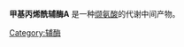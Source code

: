 {{chembox
| verifiedrevid = 265864628
|ImageFile=Methacrylyl-CoA.png
|ImageSize=250px
|IUPACName=
|OtherNames=
|Section1={{Chembox Identifiers
| CASNo = 6008-91-9
| CASNo_Ref = {{cascite|correct|??}}
|   PubChem = 877
|   SMILES = O[C@@H]1[C@H](OP(O)(O)=O)[C@@H](COP(OP(OCC(C)(C)[C@@H](O)C(NCCC(NCCSC(C(C)=C)=O)=O)=O)(O)=O)(O)=O)O[C@H]1N2C(N=CN=C3N)=C3N=C2
|   MeSHName = methacrylyl-coenzyme+A
|   ChemSpiderID_Ref  = {{chemspidercite|changed|chemspider}}|  ChemSpiderID  =  144985
|   StdInChI_Ref  = {{stdinchicite|changed|chemspider}}|  StdInChI  =  1S/C25H40N7O17P3S/c1-13(2)24(37)53-8-7-27-15(33)5-6-28-22(36)19(35)25(3,4)10-46-52(43,44)49-51(41,42)45-9-14-18(48-50(38,39)40)17(34)23(47-14)32-12-31-16-20(26)29-11-30-21(16)32/h11-12,14,17-19,23,34-35H,1,5-10H2,2-4H3,(H,27,33)(H,28,36)(H,41,42)(H,43,44)(H2,26,29,30)(H2,38,39,40)/t14-,17-,18-,19+,23-/m1/s1
|   StdInChIKey_Ref  = {{stdinchicite|changed|chemspider}}|  StdInChIKey  =  NPALUEYCDZWBOV-NDZSKPAWSA-N
}}
|Section2={{Chembox Properties
|  Formula=C<sub>25</sub>H<sub>40</sub>N<sub>7</sub>O<sub>17</sub>P<sub>3</sub>S
|  MolarMass=835.61 g/mol
|  Appearance=
|  Density=
|  MeltingPt=
|  BoilingPt=
|  Solubility=
  }}
|Section3={{Chembox Hazards
|  MainHazards=
|  FlashPt=
|  Autoignition=
  }}
}}

'''甲基丙烯酰辅酶A''' {{lang-en|Methacrylyl-CoA}} 是一种[[缬氨酸|缬氨酸]]的代谢中间产物。

{{organic-compound-stub}}
{{Amino acid metabolism intermediates}}

[[Category:辅酶|Category:辅酶]]